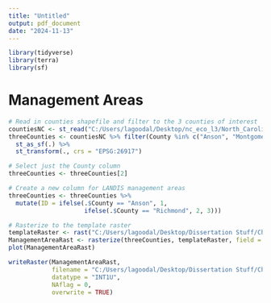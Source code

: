 ---
title: "Untitled"
output: pdf_document
date: "2024-11-13"
---


```{r}
library(tidyverse)
library(terra)
library(sf)
```

# Management Areas

```{r}
# Read in counties shapefile and filter to the 3 counties of interest
countiesNC <- st_read("C:/Users/lagoodal/Desktop/nc_eco_l3/North_Carolina_State_and_County_Boundary_Polygons.shp")
threeCounties <- countiesNC %>% filter(County %in% c("Anson", "Montgomery", "Richmond")) %>%
  st_as_sf(.) %>%
  st_transform(., crs = "EPSG:26917")

# Select just the County column
threeCounties <- threeCounties[2]

# Create a new column for LANDIS management areas
threeCounties <- threeCounties %>%
  mutate(ID = ifelse(.$County == "Anson", 1,
                     ifelse(.$County == "Richmond", 2, 3)))

# Rasterize to the template raster
templateRaster <- rast("C:/Users/lagoodal/Desktop/Dissertation Stuff/Chapter 3/Three_Counties_Rasters/templateRaster.tif")
ManagementAreaRast <- rasterize(threeCounties, templateRaster, field = "ID")
plot(ManagementAreaRast)

writeRaster(ManagementAreaRast,
            filename = "C:/Users/lagoodal/Desktop/Dissertation Stuff/Chapter 3/Three_Counties_Rasters/Harvest/ManagementAreas.tif",
            datatype = "INT1U",
            NAflag = 0,
            overwrite = TRUE)
```


